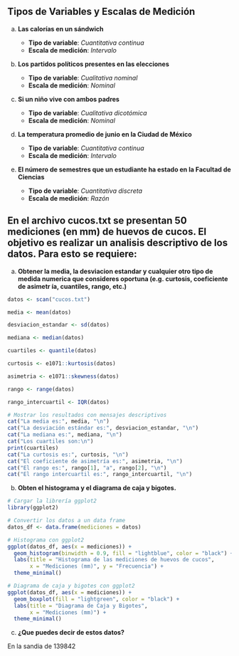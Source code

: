 ## Tipos de Variables y Escalas de Medición

(a) **Las calorías en un sándwich**

    -   **Tipo de variable**: *Cuantitativa continua*\
    -   **Escala de medición**: *Intervalo*

(b) **Los partidos políticos presentes en las elecciones**

    -   **Tipo de variable**: *Cualitativa nominal*\
    -   **Escala de medición**: *Nominal*

(c) **Si un niño vive con ambos padres**

    -   **Tipo de variable**: *Cualitativa dicotómica*\
    -   **Escala de medición**: *Nominal*

(d) **La temperatura promedio de junio en la Ciudad de México**

    -   **Tipo de variable**: *Cuantitativa continua*\
    -   **Escala de medición**: *Intervalo*

(e) **El número de semestres que un estudiante ha estado en la Facultad de Ciencias**

    -   **Tipo de variable**: *Cuantitativa discreta*\
    -   **Escala de medición**: *Razón*

## En el archivo cucos.txt se presentan 50 mediciones (en mm) de huevos de cucos. El objetivo es realizar un analisis descriptivo de los datos. Para esto se requiere:

(a) **Obtener la media, la desviacion estandar y cualquier otro tipo de medida numerica que consideres oportuna (e.g. curtosis, coeficiente de asimetr ́ıa, cuantiles, rango, etc.)**

```r
datos <- scan("cucos.txt")

media <- mean(datos)

desviacion_estandar <- sd(datos)

mediana <- median(datos)

cuartiles <- quantile(datos)

curtosis <- e1071::kurtosis(datos)

asimetria <- e1071::skewness(datos)

rango <- range(datos)

rango_intercuartil <- IQR(datos)

# Mostrar los resultados con mensajes descriptivos
cat("La media es:", media, "\n")
cat("La desviación estándar es:", desviacion_estandar, "\n")
cat("La mediana es:", mediana, "\n")
cat("Los cuartiles son:\n")
print(cuartiles)
cat("La curtosis es:", curtosis, "\n")
cat("El coeficiente de asimetría es:", asimetria, "\n")
cat("El rango es:", rango[1], "a", rango[2], "\n")
cat("El rango intercuartil es:", rango_intercuartil, "\n")
```

(b) **Obten el histograma y el diagrama de caja y bigotes.**

```r
# Cargar la librería ggplot2
library(ggplot2)

# Convertir los datos a un data frame
datos_df <- data.frame(mediciones = datos)

# Histograma con ggplot2
ggplot(datos_df, aes(x = mediciones)) +
  geom_histogram(binwidth = 0.9, fill = "lightblue", color = "black") +
  labs(title = "Histograma de las mediciones de huevos de cucos", 
       x = "Mediciones (mm)", y = "Frecuencia") +
  theme_minimal()

# Diagrama de caja y bigotes con ggplot2
ggplot(datos_df, aes(x = mediciones)) +
  geom_boxplot(fill = "lightgreen", color = "black") +
  labs(title = "Diagrama de Caja y Bigotes", 
       x = "Mediciones (mm)") +
  theme_minimal()


```

(c) **¿Que puedes decir de estos datos?**


En la sandia de 139842